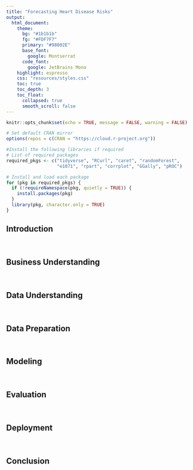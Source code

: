```yaml
---
title: "Forecasting Heart Disease Risks"
output: 
  html_document:
    theme:
      bg: "#1b1b1b"
      fg: "#FDF7F7" 
      primary: "#98002E"
      base_font:
        google: Montserrat
      code_font:
        google: JetBrains Mono
    highlight: espresso
    css: "resources/styles.css"
    toc: true
    toc_depth: 3
    toc_float:
      collapsed: true
      smooth_scroll: false
---
```



```r
knitr::opts_chunk$set(echo = TRUE, message = FALSE, warning = FALSE)

# Set default CRAN mirror
options(repos = c(CRAN = "https://cloud.r-project.org"))

#Install the following libraries if required
# List of required packages
required_pkgs <- c("tidyverse", "RCurl", "caret", "randomForest",
                   "e1071", "rpart", "corrplot", "GGally", "pROC")

# Install and load each package
for (pkg in required_pkgs) {
  if (!requireNamespace(pkg, quietly = TRUE)) {
    install.packages(pkg)
  }
  library(pkg, character.only = TRUE)
}

```

## Introduction



<br>

## Business Understanding



<br>

## Data Understanding



<br>

## Data Preparation



<br>

## Modeling



<br>

## Evaluation



<br>

## Deployment


<br>

## Conclusion


